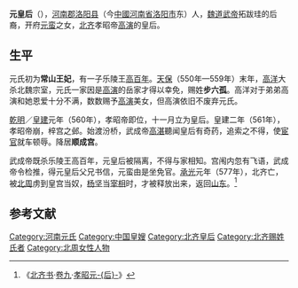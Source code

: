 '''元皇后'''（{{bd|？||？||}}），[[河南郡#魏晉南北朝|河南郡]][[洛阳县|洛阳县]]（今[[中國|中國]][[河南省|河南省]][[洛阳市|洛阳市]]东）人，[[魏道武帝|魏道武帝]]拓跋珪的后裔，开府[[元蛮|元蛮]]之女，[[北齐|北齐]]孝昭帝[[高演|高演]]的皇后。

== 生平 ==
元氏初为'''常山王妃'''，有一子乐陵王[[高百年|高百年]]。[[天保_(北齐)|天保]]（550年—559年）末年，[[高洋|高洋]]大杀北魏宗室，元氏一家因是[[高演|高演]]的岳家才得以幸免，赐姓'''步六孤'''。高洋对于弟弟高演和她恩爱十分不满，数数赐予[[高演|高演]]美女，但高演依旧不废弃元氏。

[[乾明|乾明]]／[[皇建_(北齐)|皇建]]元年（560年），孝昭帝即位，十一月立为皇后。皇建二年（561年），孝昭帝崩，梓宫之邺。始渡汾桥，武成帝[[高湛|高湛]]聽闻皇后有奇药，追索之不得，使[[宦官|宦官]]就车顿辱。降居'''顺成宫'''。

武成帝既杀乐陵王高百年，元皇后被隔离，不得与家相知。宫闱内忽有飞语，武成帝令检推，得元皇后父兄书信，元蛮由是坐免官。[[承光_(北齐)|承光]]元年（577年），北齐亡，被[[北周|北周]]虏到皇宫当奴，[[杨坚|杨坚]]当[[宰相|宰相]]时，才被释放出来，返回[[山东_(古代)|山东]]。<ref>《[[:s:北齐书|北齐书]]·[[:s:北齐书/卷9|卷九]]·[[:s:北齐书/卷9#孝昭元后|孝昭元-{后}-]]》</ref>

==参考文献==
{{reflist}}

{{北齊皇后}}

{{start box}}
{{s-before|[[李祖娥|李祖娥]]}}
{{s-title|[[:category:北齐皇后|北齐皇后]]|560年—561年}}
{{s-after|[[胡皇后_(北齐武成帝)|胡皇后]]}}
{{end box}}

{{DEFAULTSORT:Y}}

[[Category:河南元氏|Category:河南元氏]]
[[Category:中国皇嫂|Category:中国皇嫂]]
[[Category:北齐皇后|Category:北齐皇后]]
[[Category:北齐赐姓氏者|Category:北齐赐姓氏者]]
[[Category:北周女性人物|Category:北周女性人物]]